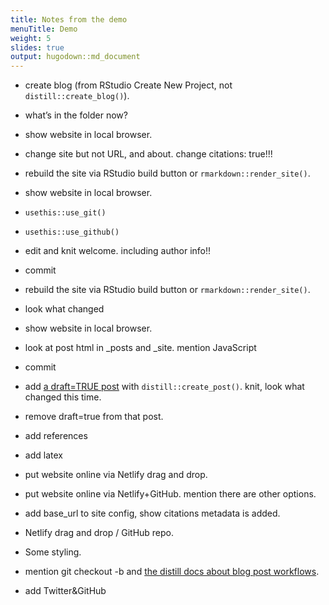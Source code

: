 ```yaml
---
title: Notes from the demo
menuTitle: Demo
weight: 5
slides: true
output: hugodown::md_document
---
```




- create blog (from RStudio Create New Project, not `distill::create_blog()`).

- what's in the folder now?

- show website in local browser.

- change site but not URL, and about. change citations: true!!!

- rebuild the site via RStudio build button or `rmarkdown::render_site()`.

- show website in local browser.

- `usethis::use_git()`

- `usethis::use_github()`

- edit and knit welcome. including author info!!

- commit

- rebuild the site via RStudio build button or `rmarkdown::render_site()`.

- look what changed

- show website in local browser.

- look at post html in _posts and _site. mention JavaScript

- commit

- add [a draft=TRUE post](https://rstudio.github.io/distill/blog_workflow.html#draft-option) with `distill::create_post()`. knit, look what changed this time.

- remove draft=true from that post.

- add references

- add latex

- put website online via Netlify drag and drop.

- put website online via Netlify+GitHub. mention there are other options.

- add base_url to site config, show citations metadata is added.

- Netlify drag and drop / GitHub repo.

- Some styling. 

- mention git checkout -b and [the distill docs about blog post workflows](https://rstudio.github.io/distill/blog_workflow.html).

- add Twitter&GitHub